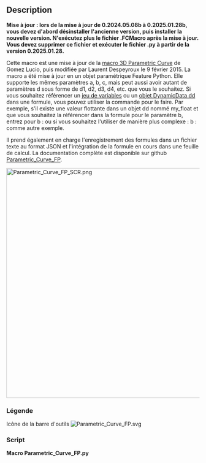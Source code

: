 <languages/>

{{Macro/fr
|Name=Macro Parametric_Curve_FP
|Icon=Parametric_Curve_FP.svg
|Description=Amélioration de la Macro 3D Parametric Curve mais avec de nouvelles fonctionnalités. Créer un objet Feature Python, l'intégration de feuilles de calcul et de JSON, des paramètres étendus. <br/>Prend en charge les mêmes paramètres a, b, c, mais peut également avoir autant de paramètres d sous la forme de d1, d2, d3, d4, etc. que vous le souhaitez.<br/>Prend également en charge l'enregistrement des formules dans un fichier texte au format JSON et la prise en charge de l'intégration dans une feuille de calcul de la formule en cours.<br/>La documentation complète peut être trouvée [https://github.com/mwganson/Parametric_Curve_FP Documentation complète sur Github Parametric_Curve_FP].  
|Author=TheMarkster
|Version=2025.01.28b
|Date=2025-01-28
|FCVersion=1.0
|Download=[https://wiki.freecadweb.org/images/5/59/Parametric_Curve_FP.svg Icône de la barre d'outils]
|SeeAlso=[[Macro_3D_Parametric_Curve/fr|Macro 3D Parametric Curve]]
|Links=[https://github.com/mwganson/Parametric_Curve_FP Documentation complète sur Github]
}}

== Description ==

'''Mise à jour : lors de la mise à jour de 0.2024.05.08b à 0.2025.01.28b, vous devez d'abord désinstaller l'ancienne version, puis installer la nouvelle version. N'exécutez plus le fichier .FCMacro après la mise à jour. Vous devez supprimer ce fichier et exécuter le fichier .py à partir de la version 0.2025.01.28.'''

Cette macro est une mise à jour de la [[Macro_3D_Parametric_Curve/fr|macro 3D Parametric Curve]] de Gomez Lucio, puis modifiée par Laurent Despeyroux le 9 février 2015. La macro a été mise à jour en un objet paramétrique Feature Python. Elle supporte les mêmes paramètres a, b, c, mais peut aussi avoir autant de paramètres d sous forme de d1, d2, d3, d4, etc. que vous le souhaitez. Si vous souhaitez référencer un [[Std_VarSet/fr|jeu de variables]] ou un [[DynamicData_Workbench/fr|objet DynamicData dd]] dans une formule, vous pouvez utiliser la commande {{Incode|fc(expr)}} pour le faire. Par exemple, s'il existe une valeur flottante dans un objet dd nommé my_float et que vous souhaitez la référencer dans la formule pour le paramètre b, entrez pour b : {{Incode|fc(dd.my_float)}} ou si vous souhaitez l'utiliser de manière plus complexe : b : {{Incode|fc(dd.my_float) * a + pi}} comme autre exemple.

Il prend également en charge l'enregistrement des formules dans un fichier texte au format JSON et l'intégration de la formule en cours dans une feuille de calcul. La documentation complète est disponible sur github [https://github.com/mwganson/Parametric_Curve_FP Parametric_Curve_FP].

[[File:Parametric_Curve_FP_SCR.png|600px]]
{{Caption|Capture d'écran de Parametric_Curve_FP}}

<span id="Legend"></span>
=== Légende ===

{{Codeextralink|https://gist.github.com/mwganson/473920ad317fb2dc3e37638112874e2a/raw/da0639b423b73af5f71f8806c27524f468633346/Parametric_Curve_FP.py|Parametric_Curve_FP.py}}

Icône de la barre d'outils
[[Image:Parametric_Curve_FP.svg]]

=== Script ===

'''Macro Parametric_Curve_FP.py'''

{{CodeDownload|https://gist.github.com/mwganson/473920ad317fb2dc3e37638112874e2a|Parametric_Curve_FP.py}}